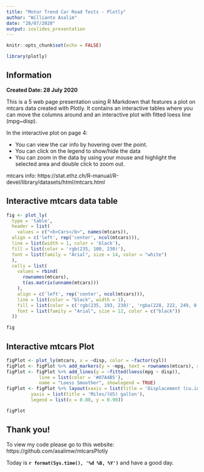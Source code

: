 ```yaml
---
title: "Motor Trend Car Road Tests - Plotly"
author: "Willianto Asalim"
date: "28/07/2020"
output: ioslides_presentation
---
```


```r
knitr::opts_chunk$set(echo = FALSE)
```

```r
library(plotly)
```

## Information

**Created Date: 28 July 2020**

This is a 5 web page presentation using R Markdown that features a plot on mtcars data created with Plotly. It contains an interactive tables where you can move the columns around and an interactive plot with fitted loess line (mpg~disp).

In the interactive plot on page 4:

- You can view the car info by hovering over the point.
- You can click on the legend to show/hide the data
- You can zoom in the data by using your mouse and highlight the selected area and double click to zoom out.

mtcars info: https://stat.ethz.ch/R-manual/R-devel/library/datasets/html/mtcars.html


## Interactive mtcars data table

```r
fig <- plot_ly(
  type = 'table',
  header = list(
    values = c("<b>Cars</b>", names(mtcars)),
  align = c('left', rep('center', ncol(mtcars))),
  line = list(width = 1, color = 'black'),
  fill = list(color = 'rgb(235, 100, 230)'),
  font = list(family = "Arial", size = 14, color = "white")
  ),
  cells = list(
    values = rbind(
      rownames(mtcars), 
      t(as.matrix(unname(mtcars)))
    ),
    align = c('left', rep('center', ncol(mtcars))),
    line = list(color = "black", width = 1),
    fill = list(color = c('rgb(235, 193, 238)', 'rgba(228, 222, 249, 0.65)')),
    font = list(family = "Arial", size = 12, color = c("black"))
  ))

fig
```

## Interactive mtcars Plot

```r
figPlot <- plot_ly(mtcars, x = ~disp, color = ~factor(cyl))
figPlot <- figPlot %>% add_markers(y = ~mpg, text = rownames(mtcars), showlegend = TRUE)
figPlot <- figPlot %>% add_lines(y = ~fitted(loess(mpg ~ disp)),
            line = list(color = '#07A4B5'),
            name = "Loess Smoother", showlegend = TRUE)
figPlot <- figPlot %>% layout(xaxis = list(title = 'Displacement (cu.in.)'),
         yaxis = list(title = 'Miles/(US) gallon'),
         legend = list(x = 0.80, y = 0.90))

figPlot
```

## Thank you!

To view my code please go to this website: https://github.com/asalimw/mtcarsPlotly

Today is **`r format(Sys.time(), '%d %B, %Y')`** and have a good day.